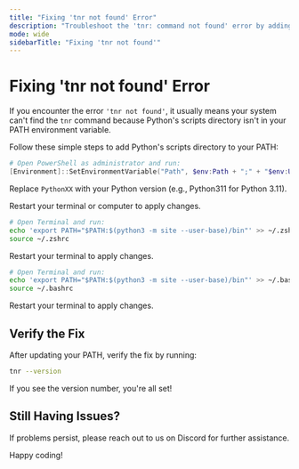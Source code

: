 ```yaml
---
title: "Fixing 'tnr not found' Error"
description: "Troubleshoot the 'tnr: command not found' error by adding Python's scripts directory to your system PATH on Windows, macOS, or Linux. Includes verification steps."
mode: wide
sidebarTitle: "Fixing 'tnr not found'"
---
```


# Fixing 'tnr not found' Error

If you encounter the error `'tnr not found'`, it usually means your system can't find the `tnr` command because Python's scripts directory isn't in your PATH environment variable.

Follow these simple steps to add Python's scripts directory to your PATH:

<CodeGroup>

```powershell Windows
# Open PowerShell as administrator and run:
[Environment]::SetEnvironmentVariable("Path", $env:Path + ";" + "$env:USERPROFILE\AppData\Local\Programs\Python\PythonXX\Scripts", [EnvironmentVariableTarget]::User)
```

Replace `PythonXX` with your Python version (e.g., Python311 for Python 3.11).

Restart your terminal or computer to apply changes.

```bash macOS
# Open Terminal and run:
echo 'export PATH="$PATH:$(python3 -m site --user-base)/bin"' >> ~/.zshrc
source ~/.zshrc
```

Restart your terminal to apply changes.

```bash Linux
# Open Terminal and run:
echo 'export PATH="$PATH:$(python3 -m site --user-base)/bin"' >> ~/.bashrc
source ~/.bashrc
```

Restart your terminal to apply changes.

</CodeGroup>

## Verify the Fix

After updating your PATH, verify the fix by running:

```bash
tnr --version
```

If you see the version number, you're all set!

## Still Having Issues?

If problems persist, please reach out to us on Discord for further assistance.

Happy coding! 